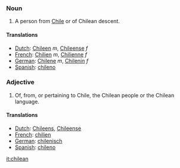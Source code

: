 ===Noun===
#A person from [[Chile]] or of Chilean descent.
====Translations====
*[[Dutch]]: [[Chileen]] ''m'', [[Chileense]] ''f''
*[[French]]: [[Chilien]] ''m'', [[Chilienne]] ''f''
*[[German]]: [[Chilene]] ''m'', [[Chilenin]] ''f''
*[[Spanish]]: [[chileno]]

===Adjective===
#Of, from, or pertaining to Chile, the Chilean people or the Chilean language.
====Translations====
*[[Dutch]]: [[Chileens]], [[Chileense]]
*[[French]]: [[chilien]]
*[[German]]: [[chilenisch]]
*[[Spanish]]: [[chileno]]

[[it:chilean]]